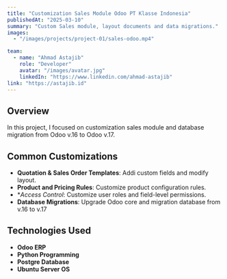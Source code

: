 ```yaml
---
title: "Customization Sales Module Odoo PT Klasse Indonesia"
publishedAt: "2025-03-10"
summary: "Custom Sales module, layout documents and data migrations."
images:
  - "/images/projects/project-01/sales-odoo.mp4"

team:
  - name: "Ahmad Astajib"
    role: "Developer"
    avatar: "/images/avatar.jpg"
    linkedIn: "https://www.linkedin.com/ahmad-astajib"
link: "https://astajib.id"
---
```


## Overview

In this project, I focused on customization sales module and database migration from Odoo v.16 to Odoo v.17.

## Common Customizations

- **Quotation & Sales Order Templates**: Addi custom fields and modify layout.
- **Product and Pricing Rules**: Customize product configuration rules.
- **Access Control*: Customize user roles and field-level permissions.
- **Database Migrations**: Upgrade Odoo core and migration database from v.16 to v.17

## Technologies Used

- **Odoo ERP**
- **Python Programming**
- **Postgre Database**
- **Ubuntu Server OS**